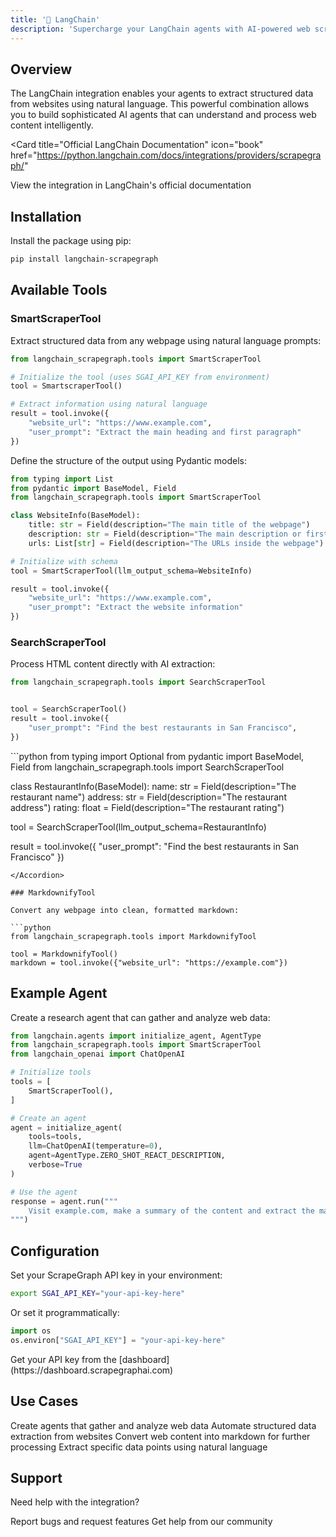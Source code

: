 ```yaml
---
title: '🦜 LangChain'
description: 'Supercharge your LangChain agents with AI-powered web scraping'
---
```


## Overview

The LangChain integration enables your agents to extract structured data from websites using natural language. This powerful combination allows you to build sophisticated AI agents that can understand and process web content intelligently.

<Card
  title="Official LangChain Documentation"
  icon="book"
  href="https://python.langchain.com/docs/integrations/providers/scrapegraph/"
>
  View the integration in LangChain's official documentation
</Card>

## Installation

Install the package using pip:

```bash
pip install langchain-scrapegraph
```

## Available Tools

### SmartScraperTool

Extract structured data from any webpage using natural language prompts:

```python
from langchain_scrapegraph.tools import SmartScraperTool

# Initialize the tool (uses SGAI_API_KEY from environment)
tool = SmartscraperTool()

# Extract information using natural language
result = tool.invoke({
    "website_url": "https://www.example.com",
    "user_prompt": "Extract the main heading and first paragraph"
})
```

<Accordion title="Using Output Schemas" icon="code">
Define the structure of the output using Pydantic models:

```python
from typing import List
from pydantic import BaseModel, Field
from langchain_scrapegraph.tools import SmartScraperTool

class WebsiteInfo(BaseModel):
    title: str = Field(description="The main title of the webpage")
    description: str = Field(description="The main description or first paragraph")
    urls: List[str] = Field(description="The URLs inside the webpage")

# Initialize with schema
tool = SmartScraperTool(llm_output_schema=WebsiteInfo)

result = tool.invoke({
    "website_url": "https://www.example.com",
    "user_prompt": "Extract the website information"
})
```
</Accordion>

### SearchScraperTool

Process HTML content directly with AI extraction:

```python
from langchain_scrapegraph.tools import SearchScraperTool


tool = SearchScraperTool()
result = tool.invoke({
    "user_prompt": "Find the best restaurants in San Francisco",
})

```

<Accordion title="Using Output Schemas" icon="code">
```python
from typing import Optional
from pydantic import BaseModel, Field
from langchain_scrapegraph.tools import SearchScraperTool

class RestaurantInfo(BaseModel):
    name: str = Field(description="The restaurant name")
    address: str = Field(description="The restaurant address")
    rating: float = Field(description="The restaurant rating")


tool = SearchScraperTool(llm_output_schema=RestaurantInfo)

result = tool.invoke({
    "user_prompt": "Find the best restaurants in San Francisco"
})

```
</Accordion>

### MarkdownifyTool

Convert any webpage into clean, formatted markdown:

```python
from langchain_scrapegraph.tools import MarkdownifyTool

tool = MarkdownifyTool()
markdown = tool.invoke({"website_url": "https://example.com"})
```

## Example Agent

Create a research agent that can gather and analyze web data:

```python
from langchain.agents import initialize_agent, AgentType
from langchain_scrapegraph.tools import SmartScraperTool
from langchain_openai import ChatOpenAI

# Initialize tools
tools = [
    SmartScraperTool(),
]

# Create an agent
agent = initialize_agent(
    tools=tools,
    llm=ChatOpenAI(temperature=0),
    agent=AgentType.ZERO_SHOT_REACT_DESCRIPTION,
    verbose=True
)

# Use the agent
response = agent.run("""
    Visit example.com, make a summary of the content and extract the main heading and first paragraph
""")
```

## Configuration

Set your ScrapeGraph API key in your environment:

```bash
export SGAI_API_KEY="your-api-key-here"
```

Or set it programmatically:

```python
import os
os.environ["SGAI_API_KEY"] = "your-api-key-here"
```

<Note>
Get your API key from the [dashboard](https://dashboard.scrapegraphai.com)
</Note>

## Use Cases

<CardGroup cols={2}>
  <Card title="Research Agents" icon="magnifying-glass">
    Create agents that gather and analyze web data
  </Card>
  <Card title="Data Collection" icon="database">
    Automate structured data extraction from websites
  </Card>
  <Card title="Content Processing" icon="file-lines">
    Convert web content into markdown for further processing
  </Card>
  <Card title="Information Extraction" icon="filter">
    Extract specific data points using natural language
  </Card>
</CardGroup>

## Support

Need help with the integration?

<CardGroup cols={2}>
  <Card
    title="GitHub Issues"
    icon="github"
    href="https://github.com/ScrapeGraphAI/langchain-scrapegraph/issues"
  >
    Report bugs and request features
  </Card>
  <Card
    title="Discord Community"
    icon="discord"
    href="https://discord.gg/uJN7TYcpNa"
  >
    Get help from our community
  </Card>
</CardGroup>
